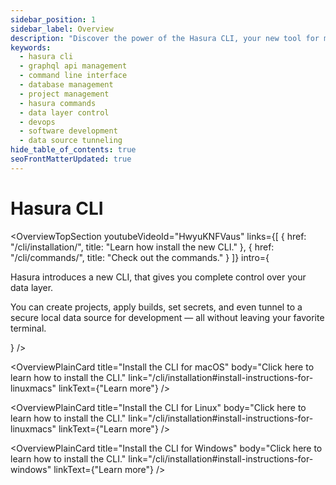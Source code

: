 ```yaml
---
sidebar_position: 1
sidebar_label: Overview
description: "Discover the power of the Hasura CLI, your new tool for managing your Hasura projects directly from your terminal."
keywords:
  - hasura cli
  - graphql api management
  - command line interface
  - database management
  - project management 
  - hasura commands
  - data layer control
  - devops 
  - software development
  - data source tunneling
hide_table_of_contents: true
seoFrontMatterUpdated: true
---
```



# Hasura CLI

<OverviewTopSection
  youtubeVideoId="HwyuKNFVaus"
  links={[
    {
      href: "/cli/installation/",
      title: "Learn how install the new CLI."
    },
    {
      href: "/cli/commands/",
      title: "Check out the commands."
    }
  ]}
  intro={
    <div>
      <p>Hasura introduces a new CLI, that gives you complete control over your data layer.</p>
      <p>
        You can create projects, apply builds, set secrets, and even tunnel to a secure local data source for development
        — all without leaving your favorite terminal.
      </p>
    </div>
  }
/>

<div className="overview-gallery card-wrapper">

  <OverviewPlainCard
    title="Install the CLI for macOS"
    body="Click here to learn how to install the CLI."
    link="/cli/installation#install-instructions-for-linuxmacs"
    linkText={"Learn more"}
  />

  <OverviewPlainCard
    title="Install the CLI for Linux"
    body="Click here to learn how to install the CLI."
    link="/cli/installation#install-instructions-for-linuxmacs"
    linkText={"Learn more"}
  />


  <OverviewPlainCard
    title="Install the CLI for Windows"
    body="Click here to learn how to install the CLI."
    link="/cli/installation#install-instructions-for-windows"
    linkText={"Learn more"}
  />

</div>